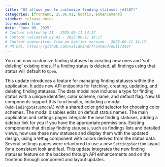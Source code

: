 ```yaml
---
title: "UI allows you to customize finding statuses (#1407)"
categories: [frontend, 25.06.01, hotfix, enhancement]
sidebar: release-notes
toc-expand: true
date: "June 06, 2025"
# Content edited by AI - 2025-06-11 14:17
# Content validated by AI - 2025-06-11 14:17
# Content overwritten from an earlier version - 2025-06-11 14:17
# PR URL: https://github.com/validmind/frontend/pull/1407
---
```


You can now customize finding statuses by creating new ones and 'soft-deleting' existing ones. If a finding status is deleted, all findings using that status will default to `Open`.

This update introduces a feature for managing finding statuses within the application. It adds new API endpoints for fetching, creating, updating, and deleting finding statuses. The data model now includes a type for finding status with a unique identifier, color scheme, name, and default flag. New UI components support this functionality, including a modal (`AddFindingStatusModal`) with a shared color grid selector for choosing color schemes. The modal disables edits on default status names. The main application and settings pages integrate the new finding statuses, adding a sidebar link for you if you have the appropriate permissions. Existing components that display finding statuses, such as findings lists and detailed views, now use these new statuses and display them with the updated design, using a `VMTag` component with colors derived from the status data. Several settings pages were refactored to use a new `SettingsSection` layout for a consistent look and feel. This update integrates the new finding statuses feature on the backend through API enhancements and on the frontend through component and layout updates.
